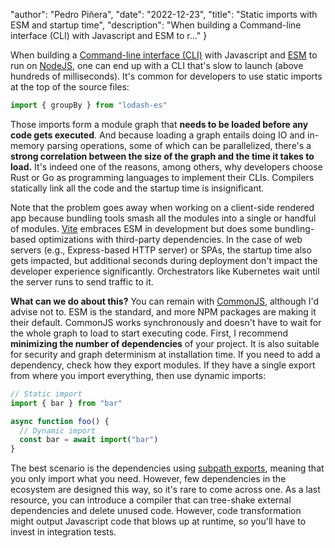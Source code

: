 
  "author": "Pedro Piñera",
  "date": "2022-12-23",
  "title": "Static imports with ESM and startup time",
  "description": "When building a Command-line interface (CLI) with Javascript and ESM to r..."
}




When building a [Command-line interface (CLI)](https://en.wikipedia.org/wiki/Command-line_interface) with Javascript and [ESM](https://hacks.mozilla.org/2018/03/es-modules-a-cartoon-deep-dive/) to run on [NodeJS](https://nodejs.org/en/),
one can end up with a CLI that's slow to launch (above hundreds of milliseconds).
It's common for developers to use static imports at the top of the source files:

```js
import { groupBy } from "lodash-es"
```

Those imports form a module graph that **needs to be loaded before any code gets executed**.
And because loading a graph entails doing IO and in-memory parsing operations,
some of which can be parallelized,
there's a **strong correlation between the size of the graph and the time it takes to load.**
It's indeed one of the reasons,
among others,
why developers choose Rust or Go as programming languages to implement their CLIs.
Compilers statically link all the code and the startup time is insignificant.

Note that the problem goes away when working on a client-side rendered app because bundling tools smash all the modules into a single or handful of modules.
[Vite](https://vitejs.dev/) embraces ESM in development but does some bundling-based optimizations with third-party dependencies.
In the case of web servers (e.g., Express-based HTTP server) or SPAs,
the startup time also gets impacted,
but additional seconds during deployment don't impact the developer experience significantly.
Orchestrators like Kubernetes wait until the server runs to send traffic to it.

**What can we do about this?**
You can remain with [CommonJS](https://en.wikipedia.org/wiki/CommonJS), although I'd advise not to.
ESM is the standard, and more NPM packages are making it their default.
CommonJS works synchronously and doesn't have to wait for the whole graph to load to start executing code.
First, I recommend **minimizing the number of dependencies** of your project.
It is also suitable for security and graph determinism at installation time.
If you need to add a dependency, check how they export modules.
If they have a single export from where you import everything,
then use dynamic imports:

```js
// Static import
import { bar } from "bar"

async function foo() {
  // Dynamic import
  const bar = await import("bar")
}
```

The best scenario is the dependencies using [subpath exports](https://nodejs.org/api/packages.html#subpath-exports),
meaning that you only import what you need.
However, few dependencies in the ecosystem are designed this way, so it's rare to come across one.
As a last resource, you can introduce a compiler that can tree-shake external dependencies and delete unused code.
However,
code transformation might output Javascript code that blows up at runtime,
so you'll have to invest in integration tests.

